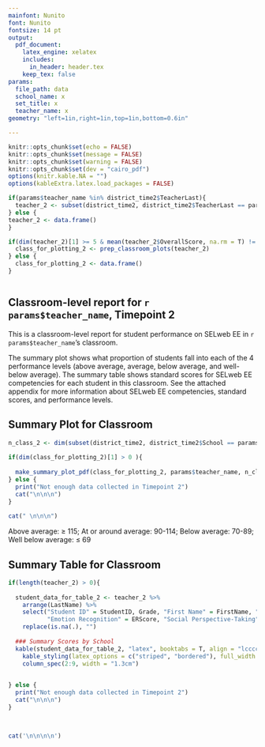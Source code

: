```yaml
---
mainfont: Nunito
font: Nunito
fontsize: 14 pt
output:
  pdf_document:
    latex_engine: xelatex
    includes:
      in_header: header.tex
    keep_tex: false
params: 
  file_path: data
  school_name: x
  set_title: x
  teacher_name: x
geometry: "left=1in,right=1in,top=1in,bottom=0.6in"

---
```


```r

knitr::opts_chunk$set(echo = FALSE)
knitr::opts_chunk$set(message = FALSE)
knitr::opts_chunk$set(warning = FALSE)
knitr::opts_chunk$set(dev = "cairo_pdf")
options(knitr.kable.NA = "")
options(kableExtra.latex.load_packages = FALSE)

```


```r

if(params$teacher_name %in% district_time2$TeacherLast){
  teacher_2 <- subset(district_time2, district_time2$TeacherLast == params$teacher_name)  
} else {
teacher_2 <- data.frame()
}

if(dim(teacher_2)[1] >= 5 & mean(teacher_2$OverallScore, na.rm = T) != "NaN"){
  class_for_plotting_2 <- prep_classroom_plots(teacher_2)
} else {
  class_for_plotting_2 <- data.frame()
}



```

##  Classroom-level report for `r  params$teacher_name`, Timepoint 2

This is a classroom-level report for student performance on SELweb EE in `r params$teacher_name`'s classroom. 

The summary plot shows what proportion of students fall into each of the 4 performance levels (above average, average, below average, and well-below average). The summary table shows standard scores for SELweb EE competencies for each student in this classroom. See the attached appendix for more information about SELweb EE competencies, standard scores, and performance levels. 


## Summary Plot for Classroom
```r

n_class_2 <- dim(subset(district_time2, district_time2$School == params$school_name & district_time2$TeacherLast == params$teacher_name))[1]
  
if(dim(class_for_plotting_2)[1] > 0 ){
  
  make_summary_plot_pdf(class_for_plotting_2, params$teacher_name, n_class_2)
} else {
  print("Not enough data collected in Timepoint 2")
  cat("\n\n\n")
}
 
cat(" \n\n\n")

```
Above average: $\geq$ 115; At or around average: 90-114; Below average: 70-89; Well below average: $\leq$ 69


## Summary Table for Classroom
```r

if(length(teacher_2) > 0){
  
  student_data_for_table_2 <- teacher_2 %>% 
    arrange(LastName) %>% 
    select("Student ID" = StudentID, Grade, "First Name" = FirstName, "Last Name" = LastName, "Overall" = OverallScore,
           "Emotion Recognition" = ERScore, "Social Perspective-Taking" = SPTScore, "Social Problem-Solving" = SPSScore, "Self Control" = SCScore) %>% 
    replace(is.na(.), "")
  
  ### Summary Scores by School
  kable(student_data_for_table_2, "latex", booktabs = T, align = "lcccccccc", linesep = "") %>% 
    kable_styling(latex_options = c("striped", "bordered"), full_width = F) %>% 
    column_spec(2:9, width = "1.3cm") 

  
} else {
  print("Not enough data collected in Timepoint 2")
  cat("\n\n\n")
}
 


cat('\n\n\n\n')

```

\includepdf[pages={-}]{report_appendix.pdf}

